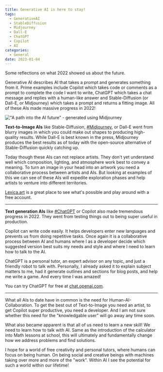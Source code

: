 ```yaml
---
title: Generative AI is here to stay!
tags:
  - GenerativeAI
  - StableDiffusion
  - Midjourney
  - Dall-E
  - ChatGPT
  - Copilot
  - AI
categories:
  - General
date: 2023-01-04
---
```


Some reflections on what 2022 showed us about the future.

Generative AI describes AI that takes a prompt and generates something from it. Prime examples include Copilot which takes code or comments as a prompt to complete the code I want to write, ChatGPT which takes a chat message and replies with a human-like answer and Stable-Diffusion (or Dall-E, or Midjourney) which takes a prompt and returns a fitting image. All of these AIs made massive progress in 2022!

!["A path into the AI future" - generated using Midjourney](/images/general/GenerativeAIFuture.png)

**Text-to-Image AIs** like Stable-Diffusion, [#Midjourney](https://www.linkedin.com/feed/hashtag/midjourney), or Dall-E went from blurry images in which you could make out shapes to producing high-quality results. While Dall-E is best known in the press, Midjourney produces the best results as of today with the open-source alternative of Stable-Diffusion quickly catching up.

Today though these AIs can not replace artists. They don't yet understand well which composition, lighting, and atmosphere work best to convey a meaning. To turn an image in your head into an artwork you need a collaborative process between artists and AIs. But looking at examples of this we can see of these AIs will expedite exploration phases and help artists to venture into different territories.

[Lexica.art](https://lexica.art/) is a great place to see what's possible and play around with a free account.

---

**Text generation AIs** like [#ChatGPT](https://www.linkedin.com/feed/hashtag/chatgpt) or Copilot also made tremendous progress in 2022. They went from testing things out to being super useful in production.

Copilot can write code easily. It helps developers enter new languages and prevents us from doing repetitive tasks. Once again it is a collaborative process between AI and humans where I as a developer decide which suggested version best suits my needs and style and where I need to learn how to talk to the AI.

ChatGPT is a personal tutor, an expert advisor on any topic, and just a friendly robot to talk with. Personally, I already asked it to explain subject matters to me, had it generate outlines and sections for blog posts, and help me write a game. And every time I was amazed!

You can try ChatGPT for free at [chat.openai.com](https://chat.openai.com/).

---

What all AIs to date have in common is the need for Human-AI-Collaboration. To get the best out of Text-to-Image you need an artist, to get Copilot super productive, you need a developer. And I am not sure whether this need for the "knowledgable user" will go away any time soon.

What also became apparent is that all of us need to learn a new skill! We need to learn how to talk with AI. Same as the introduction of the calculator into Math lessons at school, this will ultimately and fundamentally change how we address problems and find solutions.

I hope for a world of free creativity and personal tutors, where humans can focus on being human. On being social and creative beings with machines taking over more and more of the "work". Within AI I see the potential for such a world within our lifetime!
